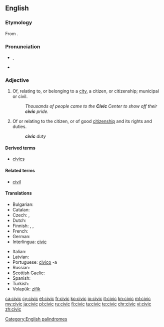 ==English==
{{wikipedia}}

===Etymology===
From {{etyl|la|en}} {{term/t|la|cīvicus||pertaining to a city or citizens}}.

===Pronunciation===
* {{IPA|/ˈsɪvɪk/}}, {{X-SAMPA|/"sIvIk/}}
* {{rhymes|ɪvɪk}}

===Adjective===
{{en-adj}}

# Of, relating to, or belonging to a [[city]], a citizen, or citizenship; municipal or civil.
#: ''Thousands of people came to the '''Civic''' Center to show off their '''civic''' pride.''
# Of or relating to the citizen, or of good [[citizenship]] and its rights and duties.
#: '''''civic''' duty''


====Derived terms====
* [[civics]]

====Related terms====
* [[civil]]

====Translations====
{{trans-top|Having to do with a city or the people who live there}}
* Bulgarian: {{t+|bg|граждански}}
* Catalan: {{t-|ca|cívic}}
* Czech: {{t+|cs|městský|m}}, {{t-|cs|občanský|m}}
* Dutch: {{t+|nl|stedelijk}}
* Finnish: {{t-|fi|kaupunkilais-}}, {{t-|fi|asukas-}}, {{t-|fi|kansalais-}}
* French: {{t+|fr|civique}}
* German: {{t+|de|bürgerlich}}
* Interlingua: [[civic]]
{{trans-mid}}
* Italian: {{t+|it|civico}}
* Latvian: {{t-|lv|pilsonisks}}
* Portuguese: [[civico]] -a
* Russian: {{t+|ru|гражданский|m|tr=graždánskij|sc=Cyrl}}
* Scottish Gaelic: {{t-|gd|catharra}}
* Spanish: {{t+|es|cívico}}
* Turkish: {{t+|tr|kentsel}}
* Volapük: [[zifik]]
{{trans-bottom}}

[[Category:English palindromes]]

[[ca:civic]]
[[cy:civic]]
[[et:civic]]
[[fr:civic]]
[[ko:civic]]
[[io:civic]]
[[it:civic]]
[[kn:civic]]
[[ml:civic]]
[[my:civic]]
[[ja:civic]]
[[pl:civic]]
[[ru:civic]]
[[fi:civic]]
[[ta:civic]]
[[te:civic]]
[[chr:civic]]
[[vi:civic]]
[[zh:civic]]